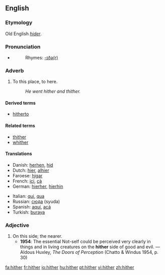==English==
===Etymology===
Old English ''[[hider]]''.

===Pronunciation===
*{{IPA|/ˈhɪðə/}}
*:Rhymes: [[Rhymes:English:-ɪðə(r)|-ɪðə(r)]]

===Adverb===
{{en-adv|-}}

# {{context|now|literary|or|archaic}} To this place, to here.
#:''He went hither and thither.''

====Derived terms====
*[[hitherto]]

====Related terms====
*[[thither]]
*[[whither]]

====Translations====
{{top}}
*Danish: [[herhen]], [[hid]]
*Dutch: [[hier]], [[alhier]]
*Faroese: [[higar]]
*French: [[ici]], [[çà]]
*German: [[hierher]], [[hierhin]]
{{mid}}
*Italian: [[qui]], [[qua]]
*Russian: [[сюда]] (syuda)
*Spanish: [[aquí]], [[acá]]
*Turkish: [[buraya]]
{{bottom}}

===Adjective===
{{en-adj|-}}

# On this side; the nearer.
#*'''1954''': The essential Not-self could be perceived very clearly in things and in living creatures on the '''hither''' side of good and evil. — Aldous Huxley, ''The Doors of Perception'' (Chatto & Windus 1954, p. 30)

[[fa:hither]]
[[fr:hither]]
[[io:hither]]
[[hu:hither]]
[[pt:hither]]
[[vi:hither]]
[[zh:hither]]